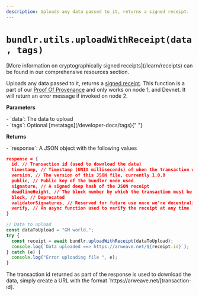 ```yaml
---
description: Uploads any data passed to it, returns a signed receipt.
---
```



# `bundlr.utils.uploadWithReceipt(data, tags)`

<Callout type="info" emoji="ℹ️">
  [More information on cryptographically signed receipts](/learn/receipts) can
  be found in our comprehensive resources section.
</Callout>

Uploads any data passed to it, returns a [signed receipt](/learn/receipts). This function is a part of our [Proof Of Provenance](/overview/solutions/proof-of-provenance) and only works on node 1, and Devnet. It will return an error message if invoked on node 2.

**Parameters**

<div className="-mt-6" />- `data`: The data to upload
<div className="" />- `tags`: Optional [metatags](/developer-docs/tags){" "}

**Returns**

<div className="-mt-6" />- `response`: A JSON object with the following values

```json
response = {
  id, // Transaction id (used to download the data)
  timestamp, // Timestamp (UNIX milliseconds) of when the transaction was created and verified
  version, // The version of this JSON file, currently 1.0.0
  public, // Public key of the bundler node used
  signature, // A signed deep hash of the JSON receipt
  deadlineHeight, // The block number by which the transaction must be finalized on Arweave
  block, // Deprecated
  validatorSignatures, // Reserved for future use once we're decentralized
  verify, // An async function used to verify the receipt at any time
}
```

```js
// Data to upload
const dataToUpload = "GM world.";
try {
  const receipt = await bundlr.uploadWithReceipt(dataToUpload);
  console.log(`Data uploaded ==> https://arweave.net/${receipt.id}`);
} catch (e) {
  console.log("Error uploading file ", e);
}
```

<Callout type="info" emoji="ℹ️">
  The transaction id returned as part of the response is used to download the
  data, simply create a URL with the format
  `https://arweave.net/[transaction-id].`
</Callout>
